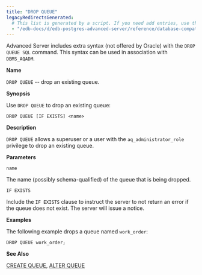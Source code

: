 ```yaml
---
title: "DROP QUEUE"
legacyRedirectsGenerated:
  # This list is generated by a script. If you need add entries, use the `legacyRedirects` key.
  - "/edb-docs/d/edb-postgres-advanced-server/reference/database-compatibility-for-oracle-developers-reference-guide/9.6/Database_Compatibility_for_Oracle_Developers_Reference_Guide.1.066.html"
---
```


<div id="drop_queue" class="registered_link"></div>

Advanced Server includes extra syntax (not offered by Oracle) with the `DROP QUEUE SQL` command. This syntax can be used in association with `DBMS_AQADM`.

**Name**

`DROP QUEUE` -- drop an existing queue.

**Synopsis**

Use `DROP QUEUE` to drop an existing queue:

```text
DROP QUEUE [IF EXISTS] <name>
```

**Description**

`DROP QUEUE` allows a superuser or a user with the `aq_administrator_role` privilege to drop an existing queue.

**Parameters**

`name`

 The name (possibly schema-qualified) of the queue that is being dropped.

`IF EXISTS`

 Include the `IF EXISTS` clause to instruct the server to not return an error if the queue does not exist. The server will issue a notice.

**Examples**

The following example drops a queue named `work_order`:

```text
DROP QUEUE work_order;
```

**See Also**

[CREATE QUEUE](30_create_queue/#create_queue), [ALTER QUEUE](06_alter_queue/#alter_queue)
